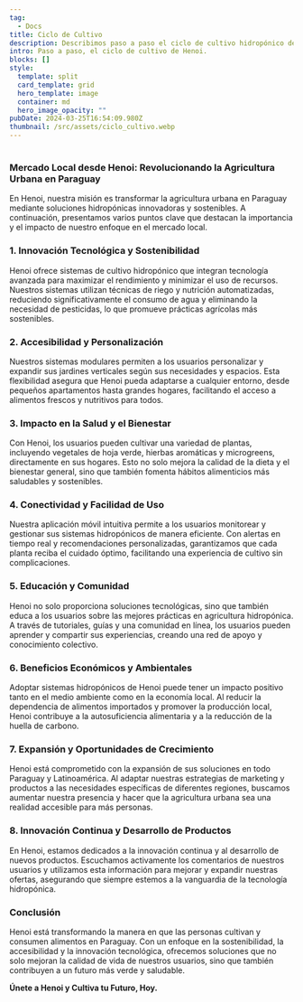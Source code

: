 ```yaml
---
tag:
  - Docs
title: Ciclo de Cultivo
description: Describimos paso a paso el ciclo de cultivo hidropónico de Henoi, diseñado para ofrecer una experiencia de cultivo eficiente y sostenible.
intro: Paso a paso, el ciclo de cultivo de Henoi.
blocks: []
style:
  template: split
  card_template: grid
  hero_template: image
  container: md
  hero_image_opacity: ""
pubDate: 2024-03-25T16:54:09.980Z
thumbnail: /src/assets/ciclo_cultivo.webp
---
```


<div
  class="mxgraph"
  style="max-width: 100%; border: 1px solid transparent"
  data-mxgraph='{"highlight":"#0000ff","nav":true,"resize":true,"xml":"&lt;mxfile host=\"app.diagrams.net\" modified=\"2024-05-19T18:47:04.235Z\" agent=\"Mozilla/5.0 (Macintosh; Intel Mac OS X 10_15_7) AppleWebKit/537.36 (KHTML, like Gecko) Chrome/125.0.0.0 Safari/537.36\" etag=\"V1muJLU1ZdXCF5TIllcE\" version=\"24.4.4\" type=\"device\"&gt;&lt;diagram id=\"6a731a19-8d31-9384-78a2-239565b7b9f0\" name=\"Page-1\"&gt;&lt;mxGraphModel dx=\"2158\" dy=\"1600\" grid=\"1\" gridSize=\"10\" guides=\"1\" tooltips=\"1\" connect=\"1\" arrows=\"1\" fold=\"1\" page=\"1\" pageScale=\"1\" pageWidth=\"827\" pageHeight=\"1169\" background=\"none\" math=\"0\" shadow=\"0\"&gt;&lt;root&gt;&lt;mxCell id=\"0\"/&gt;&lt;mxCell id=\"1\" parent=\"0\"/&gt;&lt;mxCell id=\"980\" value=\"&amp;lt;span id=&amp;quot;docs-internal-guid-dce0f8ba-7fff-c5d1-7fca-122685fe6659&amp;quot; style=&amp;quot;&amp;quot;&amp;gt;&amp;lt;p style=&amp;quot;line-height: 1.2; text-align: center; margin-top: 0pt; margin-bottom: 0pt;&amp;quot; dir=&amp;quot;ltr&amp;quot;&amp;gt;&amp;lt;font color=&amp;quot;#ffffff&amp;quot;&amp;gt;&amp;lt;span style=&amp;quot;font-size: 21px; white-space-collapse: preserve;&amp;quot;&amp;gt;Selección de Módulos de Cultivo&amp;lt;/span&amp;gt;&amp;lt;/font&amp;gt;&amp;lt;br&amp;gt;&amp;lt;/p&amp;gt;&amp;lt;/span&amp;gt;\" style=\"ellipse;whiteSpace=wrap;html=1;fontFamily=Verdana;fontSize=16;fontColor=#DDDDDD;strokeColor=none;fillColor=#41644a;\" parent=\"1\" vertex=\"1\"&gt;&lt;mxGeometry x=\"896\" y=\"271\" width=\"350\" height=\"350\" as=\"geometry\"/&gt;&lt;/mxCell&gt;&lt;mxCell id=\"981\" value=\"&amp;lt;span id=&amp;quot;docs-internal-guid-8c559177-7fff-00ad-585c-3f056aa84132&amp;quot; style=&amp;quot;&amp;quot;&amp;gt;&amp;lt;p style=&amp;quot;line-height: 1.2; text-align: center; margin-top: 0pt; margin-bottom: 0pt;&amp;quot; dir=&amp;quot;ltr&amp;quot;&amp;gt;&amp;lt;font color=&amp;quot;#ffffff&amp;quot;&amp;gt;&amp;lt;span style=&amp;quot;font-size: 22px; white-space-collapse: preserve;&amp;quot;&amp;gt;Configuración del Sistema&amp;lt;/span&amp;gt;&amp;lt;/font&amp;gt;&amp;lt;br&amp;gt;&amp;lt;/p&amp;gt;&amp;lt;/span&amp;gt;\" style=\"ellipse;whiteSpace=wrap;html=1;fontFamily=Verdana;fontSize=16;fontColor=#DDDDDD;strokeColor=none;fillColor=#41644a;\" parent=\"1\" vertex=\"1\"&gt;&lt;mxGeometry x=\"896\" y=\"764\" width=\"350\" height=\"350\" as=\"geometry\"/&gt;&lt;/mxCell&gt;&lt;mxCell id=\"982\" value=\"&amp;lt;font style=&amp;quot;&amp;quot; face=&amp;quot;Verdana&amp;quot;&amp;gt;&amp;lt;font color=&amp;quot;#ffffff&amp;quot;&amp;gt;&amp;lt;span style=&amp;quot;font-size: 22px; white-space-collapse: preserve;&amp;quot;&amp;gt;Mantenimiento Regular&amp;lt;/span&amp;gt;&amp;lt;/font&amp;gt;&amp;lt;br class=&amp;quot;Apple-interchange-newline&amp;quot;&amp;gt;&amp;lt;/font&amp;gt;\" style=\"ellipse;whiteSpace=wrap;html=1;fontFamily=Verdana;fontSize=16;fontColor=#DDDDDD;strokeColor=none;fillColor=#41644a;\" parent=\"1\" vertex=\"1\"&gt;&lt;mxGeometry x=\"896\" y=\"1256\" width=\"350\" height=\"350\" as=\"geometry\"/&gt;&lt;/mxCell&gt;&lt;mxCell id=\"983\" value=\"&amp;lt;span id=&amp;quot;docs-internal-guid-302c5bb0-7fff-9334-daaa-c11c8c9a9ce9&amp;quot; style=&amp;quot;&amp;quot;&amp;gt;&amp;lt;p style=&amp;quot;line-height: 1.2; text-align: center; margin-top: 0pt; margin-bottom: 0pt;&amp;quot; dir=&amp;quot;ltr&amp;quot;&amp;gt;&amp;lt;font color=&amp;quot;#ffffff&amp;quot;&amp;gt;&amp;lt;span style=&amp;quot;font-size: 22px; white-space-collapse: preserve;&amp;quot;&amp;gt;Monitoreo y Control en Tiempo Real&amp;lt;/span&amp;gt;&amp;lt;/font&amp;gt;&amp;lt;br&amp;gt;&amp;lt;/p&amp;gt;&amp;lt;/span&amp;gt;\" style=\"ellipse;whiteSpace=wrap;html=1;fontFamily=Verdana;fontSize=16;fontColor=#DDDDDD;strokeColor=none;fillColor=#41644a;\" parent=\"1\" vertex=\"1\"&gt;&lt;mxGeometry x=\"1223\" y=\"1010\" width=\"350\" height=\"350\" as=\"geometry\"/&gt;&lt;/mxCell&gt;&lt;mxCell id=\"984\" value=\"&amp;lt;span id=&amp;quot;docs-internal-guid-4102b35e-7fff-8d44-2039-d2c999e8d7f0&amp;quot; style=&amp;quot;&amp;quot;&amp;gt;&amp;lt;p style=&amp;quot;line-height: 1.2; text-align: center; margin-top: 0pt; margin-bottom: 0pt;&amp;quot; dir=&amp;quot;ltr&amp;quot;&amp;gt;&amp;lt;font color=&amp;quot;#ffffff&amp;quot;&amp;gt;&amp;lt;span style=&amp;quot;font-size: 22px; white-space-collapse: preserve;&amp;quot;&amp;gt;Montaje e Instalación&amp;lt;/span&amp;gt;&amp;lt;/font&amp;gt;&amp;lt;br&amp;gt;&amp;lt;/p&amp;gt;&amp;lt;/span&amp;gt;\" style=\"ellipse;whiteSpace=wrap;html=1;fontFamily=Verdana;fontSize=16;fontColor=#DDDDDD;strokeColor=none;fillColor=#41644a;\" parent=\"1\" vertex=\"1\"&gt;&lt;mxGeometry x=\"1231\" y=\"518\" width=\"350\" height=\"350\" as=\"geometry\"/&gt;&lt;/mxCell&gt;&lt;mxCell id=\"986\" value=\"&amp;lt;font color=&amp;quot;#c1ff72&amp;quot;&amp;gt;1&amp;lt;/font&amp;gt;\" style=\"text;html=1;resizable=0;points=[];autosize=1;align=left;verticalAlign=top;spacingTop=-4;fontSize=100;fontFamily=Verdana;fontColor=#F18808;fontStyle=1\" parent=\"1\" vertex=\"1\"&gt;&lt;mxGeometry x=\"873\" y=\"309\" width=\"90\" height=\"130\" as=\"geometry\"/&gt;&lt;/mxCell&gt;&lt;mxCell id=\"987\" value=\"&amp;lt;font color=&amp;quot;#c1ff72&amp;quot;&amp;gt;2&amp;lt;/font&amp;gt;\" style=\"text;html=1;resizable=0;points=[];autosize=1;align=left;verticalAlign=top;spacingTop=-4;fontSize=100;fontFamily=Verdana;fontColor=#F18808;fontStyle=1\" parent=\"1\" vertex=\"1\"&gt;&lt;mxGeometry x=\"1194\" y=\"531\" width=\"90\" height=\"130\" as=\"geometry\"/&gt;&lt;/mxCell&gt;&lt;mxCell id=\"988\" value=\"&amp;lt;font color=&amp;quot;#c1ff72&amp;quot;&amp;gt;3&amp;lt;/font&amp;gt;\" style=\"text;html=1;resizable=0;points=[];autosize=1;align=left;verticalAlign=top;spacingTop=-4;fontSize=100;fontFamily=Verdana;fontColor=#F18808;fontStyle=1\" parent=\"1\" vertex=\"1\"&gt;&lt;mxGeometry x=\"875\" y=\"799\" width=\"90\" height=\"130\" as=\"geometry\"/&gt;&lt;/mxCell&gt;&lt;mxCell id=\"989\" value=\"&amp;lt;font color=&amp;quot;#c1ff72&amp;quot;&amp;gt;4&amp;lt;/font&amp;gt;\" style=\"text;html=1;resizable=0;points=[];autosize=1;align=left;verticalAlign=top;spacingTop=-4;fontSize=100;fontFamily=Verdana;fontColor=#F18808;fontStyle=1\" parent=\"1\" vertex=\"1\"&gt;&lt;mxGeometry x=\"1199\" y=\"1029\" width=\"90\" height=\"130\" as=\"geometry\"/&gt;&lt;/mxCell&gt;&lt;mxCell id=\"990\" value=\"&amp;lt;font color=&amp;quot;#c1ff72&amp;quot;&amp;gt;5&amp;lt;/font&amp;gt;\" style=\"text;html=1;resizable=0;points=[];autosize=1;align=left;verticalAlign=top;spacingTop=-4;fontSize=100;fontFamily=Verdana;fontColor=#F18808;fontStyle=1\" parent=\"1\" vertex=\"1\"&gt;&lt;mxGeometry x=\"874\" y=\"1251\" width=\"90\" height=\"130\" as=\"geometry\"/&gt;&lt;/mxCell&gt;&lt;mxCell id=\"991\" value=\"&amp;lt;div style=&amp;quot;line-height: 120%&amp;quot;&amp;gt;&amp;lt;font style=&amp;quot;line-height: 120%&amp;quot;&amp;gt;&amp;lt;div&amp;gt;&amp;lt;br&amp;gt;&amp;lt;/div&amp;gt;&amp;lt;/font&amp;gt;&amp;lt;/div&amp;gt;\" style=\"text;resizable=0;points=[];autosize=1;align=left;verticalAlign=top;spacingTop=-4;fontSize=16;fontFamily=Verdana;fontColor=#888888;html=1;\" parent=\"1\" vertex=\"1\"&gt;&lt;mxGeometry x=\"949\" y=\"459\" width=\"20\" height=\"30\" as=\"geometry\"/&gt;&lt;/mxCell&gt;&lt;mxCell id=\"1000\" value=\"&amp;lt;div style=&amp;quot;line-height: 120%&amp;quot;&amp;gt;&amp;lt;font style=&amp;quot;line-height: 120%&amp;quot;&amp;gt;&amp;lt;div&amp;gt;&amp;lt;br&amp;gt;&amp;lt;br&amp;gt;&amp;lt;/div&amp;gt;&amp;lt;/font&amp;gt;&amp;lt;/div&amp;gt;\" style=\"text;resizable=0;points=[];autosize=1;align=left;verticalAlign=top;spacingTop=-4;fontSize=16;fontFamily=Verdana;fontColor=#888888;html=1;\" parent=\"1\" vertex=\"1\"&gt;&lt;mxGeometry x=\"1275\" y=\"735\" width=\"20\" height=\"50\" as=\"geometry\"/&gt;&lt;/mxCell&gt;&lt;mxCell id=\"1007\" value=\"\" style=\"endArrow=oval;html=1;strokeColor=#666666;fontFamily=Verdana;fontSize=16;fontColor=#DDDDDD;endFill=1;rounded=1;endSize=6;startArrow=oval;startFill=1;strokeWidth=2;movable=1;resizable=1;rotatable=1;deletable=1;editable=1;connectable=1;\" parent=\"1\" edge=\"1\"&gt;&lt;mxGeometry width=\"50\" height=\"50\" relative=\"1\" as=\"geometry\"&gt;&lt;mxPoint x=\"1220\" y=\"717\" as=\"sourcePoint\"/&gt;&lt;mxPoint x=\"1246\" y=\"438\" as=\"targetPoint\"/&gt;&lt;Array as=\"points\"&gt;&lt;mxPoint x=\"1082\" y=\"717\"/&gt;&lt;mxPoint x=\"1082\" y=\"527\"/&gt;&lt;mxPoint x=\"1246\" y=\"527\"/&gt;&lt;/Array&gt;&lt;/mxGeometry&gt;&lt;/mxCell&gt;&lt;mxCell id=\"1008\" value=\"\" style=\"endArrow=oval;html=1;strokeColor=#666666;fontFamily=Verdana;fontSize=16;fontColor=#DDDDDD;endFill=0;rounded=1;endSize=6;startArrow=oval;startFill=0;dashed=1;strokeWidth=2;dashPattern=1 1;\" parent=\"1\" edge=\"1\"&gt;&lt;mxGeometry x=\"1092\" y=\"448\" width=\"50\" height=\"50\" as=\"geometry\"&gt;&lt;mxPoint x=\"1091\" y=\"663\" as=\"sourcePoint\"/&gt;&lt;mxPoint x=\"1091\" y=\"589\" as=\"targetPoint\"/&gt;&lt;/mxGeometry&gt;&lt;/mxCell&gt;&lt;mxCell id=\"1009\" value=\"\" style=\"endArrow=none;html=1;strokeColor=#666666;fontFamily=Verdana;fontSize=16;fontColor=#DDDDDD;endFill=0;rounded=1;endSize=6;startArrow=none;startFill=0;strokeWidth=2;dashed=1;dashPattern=1 1;\" parent=\"1\" edge=\"1\"&gt;&lt;mxGeometry x=\"1059\" y=\"444\" width=\"50\" height=\"50\" as=\"geometry\"&gt;&lt;mxPoint x=\"1109\" y=\"536\" as=\"sourcePoint\"/&gt;&lt;mxPoint x=\"1254\" y=\"514\" as=\"targetPoint\"/&gt;&lt;Array as=\"points\"&gt;&lt;mxPoint x=\"1127\" y=\"536\"/&gt;&lt;mxPoint x=\"1174\" y=\"536\"/&gt;&lt;mxPoint x=\"1254\" y=\"536\"/&gt;&lt;/Array&gt;&lt;/mxGeometry&gt;&lt;/mxCell&gt;&lt;mxCell id=\"1010\" value=\"\" style=\"endArrow=oval;html=1;strokeColor=#666666;fontFamily=Verdana;fontSize=16;fontColor=#DDDDDD;endFill=1;rounded=1;endSize=6;startArrow=oval;startFill=1;strokeWidth=2;movable=1;resizable=1;rotatable=1;deletable=1;editable=1;connectable=1;\" parent=\"1\" edge=\"1\"&gt;&lt;mxGeometry x=\"1052\" y=\"761\" width=\"50\" height=\"50\" as=\"geometry\"&gt;&lt;mxPoint x=\"1260\" y=\"925\" as=\"sourcePoint\"/&gt;&lt;mxPoint x=\"1216\" y=\"730\" as=\"targetPoint\"/&gt;&lt;Array as=\"points\"&gt;&lt;mxPoint x=\"1337\" y=\"925\"/&gt;&lt;mxPoint x=\"1337\" y=\"824\"/&gt;&lt;mxPoint x=\"1216\" y=\"824\"/&gt;&lt;/Array&gt;&lt;/mxGeometry&gt;&lt;/mxCell&gt;&lt;mxCell id=\"1011\" value=\"\" style=\"endArrow=none;html=1;strokeColor=#666666;fontFamily=Verdana;fontSize=16;fontColor=#DDDDDD;endFill=0;rounded=1;endSize=6;startArrow=none;startFill=0;strokeWidth=2;dashed=1;dashPattern=1 1;\" parent=\"1\" edge=\"1\"&gt;&lt;mxGeometry x=\"1066\" y=\"444\" width=\"50\" height=\"50\" as=\"geometry\"&gt;&lt;mxPoint x=\"1329\" y=\"898\" as=\"sourcePoint\"/&gt;&lt;mxPoint x=\"1329\" y=\"839\" as=\"targetPoint\"/&gt;&lt;/mxGeometry&gt;&lt;/mxCell&gt;&lt;mxCell id=\"1012\" value=\"\" style=\"endArrow=none;html=1;strokeColor=#666666;fontFamily=Verdana;fontSize=16;fontColor=#DDDDDD;endFill=0;rounded=1;endSize=6;startArrow=none;startFill=0;strokeWidth=2;dashed=1;dashPattern=1 1;\" parent=\"1\" edge=\"1\"&gt;&lt;mxGeometry x=\"906\" y=\"1004\" width=\"50\" height=\"50\" as=\"geometry\"&gt;&lt;mxPoint x=\"1073\" y=\"1154\" as=\"sourcePoint\"/&gt;&lt;mxPoint x=\"1144\" y=\"1028\" as=\"targetPoint\"/&gt;&lt;Array as=\"points\"&gt;&lt;mxPoint x=\"1073\" y=\"1028\"/&gt;&lt;/Array&gt;&lt;/mxGeometry&gt;&lt;/mxCell&gt;&lt;mxCell id=\"1013\" value=\"\" style=\"endArrow=oval;html=1;strokeColor=#666666;fontFamily=Verdana;fontSize=16;fontColor=#DDDDDD;endFill=1;rounded=1;endSize=6;startArrow=oval;startFill=1;strokeWidth=2;movable=1;resizable=1;rotatable=1;deletable=1;editable=1;connectable=1;\" parent=\"1\" edge=\"1\"&gt;&lt;mxGeometry width=\"50\" height=\"50\" relative=\"1\" as=\"geometry\"&gt;&lt;mxPoint x=\"1220\" y=\"1210\" as=\"sourcePoint\"/&gt;&lt;mxPoint x=\"1245\" y=\"979\" as=\"targetPoint\"/&gt;&lt;Array as=\"points\"&gt;&lt;mxPoint x=\"1081\" y=\"1210\"/&gt;&lt;mxPoint x=\"1081\" y=\"1035\"/&gt;&lt;mxPoint x=\"1245\" y=\"1035\"/&gt;&lt;/Array&gt;&lt;/mxGeometry&gt;&lt;/mxCell&gt;&lt;mxCell id=\"1014\" value=\"\" style=\"endArrow=oval;html=1;strokeColor=#666666;fontFamily=Verdana;fontSize=16;fontColor=#DDDDDD;endFill=1;rounded=1;endSize=6;startArrow=oval;startFill=1;strokeWidth=2;movable=1;resizable=1;rotatable=1;deletable=1;editable=1;connectable=1;\" parent=\"1\" edge=\"1\"&gt;&lt;mxGeometry x=\"1051\" y=\"1256\" width=\"50\" height=\"50\" as=\"geometry\"&gt;&lt;mxPoint x=\"1260\" y=\"1430\" as=\"sourcePoint\"/&gt;&lt;mxPoint x=\"1215\" y=\"1220\" as=\"targetPoint\"/&gt;&lt;Array as=\"points\"&gt;&lt;mxPoint x=\"1336\" y=\"1430\"/&gt;&lt;mxPoint x=\"1336\" y=\"1319\"/&gt;&lt;mxPoint x=\"1215\" y=\"1319\"/&gt;&lt;/Array&gt;&lt;/mxGeometry&gt;&lt;/mxCell&gt;&lt;mxCell id=\"1015\" value=\"\" style=\"endArrow=oval;html=1;strokeColor=#666666;fontFamily=Verdana;fontSize=16;fontColor=#DDDDDD;endFill=0;rounded=1;endSize=6;startArrow=oval;startFill=0;dashed=1;strokeWidth=2;dashPattern=1 1;\" parent=\"1\" edge=\"1\"&gt;&lt;mxGeometry x=\"1326\" y=\"1204\" width=\"50\" height=\"50\" as=\"geometry\"&gt;&lt;mxPoint x=\"1325\" y=\"1406\" as=\"sourcePoint\"/&gt;&lt;mxPoint x=\"1325\" y=\"1345\" as=\"targetPoint\"/&gt;&lt;/mxGeometry&gt;&lt;/mxCell&gt;&lt;mxCell id=\"1045\" value=\"\" style=\"endArrow=none;html=1;strokeColor=#282828;strokeWidth=3;fontFamily=Verdana;fontSize=16;fontColor=#DDDDDD;endFill=0;\" parent=\"1\" edge=\"1\"&gt;&lt;mxGeometry x=\"1223\" y=\"392\" width=\"50\" height=\"50\" as=\"geometry\"&gt;&lt;mxPoint x=\"1222\" y=\"392\" as=\"sourcePoint\"/&gt;&lt;mxPoint x=\"1234\" y=\"392\" as=\"targetPoint\"/&gt;&lt;/mxGeometry&gt;&lt;/mxCell&gt;&lt;mxCell id=\"ul4761c3PdBkeac9OYXS-1059\" value=\"&amp;lt;span id=&amp;quot;docs-internal-guid-302c5bb0-7fff-9334-daaa-c11c8c9a9ce9&amp;quot; style=&amp;quot;&amp;quot;&amp;gt;&amp;lt;p style=&amp;quot;font-weight: bold; line-height: 1.2; text-align: center; margin-top: 0pt; margin-bottom: 0pt;&amp;quot; dir=&amp;quot;ltr&amp;quot;&amp;gt;&amp;lt;font color=&amp;quot;#ffffff&amp;quot;&amp;gt;&amp;lt;span id=&amp;quot;docs-internal-guid-ddc3b168-7fff-ccbb-964a-38afa96c5e8e&amp;quot; style=&amp;quot;font-weight: normal; font-size: 22px; white-space-collapse: preserve;&amp;quot;&amp;gt;&amp;lt;/span&amp;gt;&amp;lt;/font&amp;gt;&amp;lt;/p&amp;gt;&amp;lt;font color=&amp;quot;#ffffff&amp;quot;&amp;gt;&amp;lt;span style=&amp;quot;font-size: 22px; white-space-collapse: preserve;&amp;quot;&amp;gt;Cosecha y Disfrute&amp;lt;/span&amp;gt;&amp;lt;/font&amp;gt;&amp;lt;br class=&amp;quot;Apple-interchange-newline&amp;quot;&amp;gt;&amp;lt;p style=&amp;quot;font-weight: bold;&amp;quot;&amp;gt;&amp;lt;/p&amp;gt;&amp;lt;/span&amp;gt;\" style=\"ellipse;whiteSpace=wrap;html=1;fontFamily=Verdana;fontSize=16;fontColor=#DDDDDD;strokeColor=none;fillColor=#41644a;\" parent=\"1\" vertex=\"1\"&gt;&lt;mxGeometry x=\"1223\" y=\"1481\" width=\"350\" height=\"350\" as=\"geometry\"/&gt;&lt;/mxCell&gt;&lt;mxCell id=\"ul4761c3PdBkeac9OYXS-1060\" value=\"&amp;lt;font color=&amp;quot;#c1ff72&amp;quot;&amp;gt;6&amp;lt;/font&amp;gt;\" style=\"text;html=1;resizable=0;points=[];autosize=1;align=left;verticalAlign=top;spacingTop=-4;fontSize=100;fontFamily=Verdana;fontColor=#F18808;fontStyle=1\" parent=\"1\" vertex=\"1\"&gt;&lt;mxGeometry x=\"1199\" y=\"1500\" width=\"90\" height=\"130\" as=\"geometry\"/&gt;&lt;/mxCell&gt;&lt;mxCell id=\"ul4761c3PdBkeac9OYXS-1061\" value=\"\" style=\"endArrow=oval;html=1;strokeColor=#666666;fontFamily=Verdana;fontSize=16;fontColor=#DDDDDD;endFill=1;rounded=1;endSize=6;startArrow=oval;startFill=1;strokeWidth=2;movable=1;resizable=1;rotatable=1;deletable=1;editable=1;connectable=1;\" parent=\"1\" edge=\"1\"&gt;&lt;mxGeometry width=\"50\" height=\"50\" relative=\"1\" as=\"geometry\"&gt;&lt;mxPoint x=\"1220\" y=\"1681\" as=\"sourcePoint\"/&gt;&lt;mxPoint x=\"1245\" y=\"1450\" as=\"targetPoint\"/&gt;&lt;Array as=\"points\"&gt;&lt;mxPoint x=\"1081\" y=\"1681\"/&gt;&lt;mxPoint x=\"1081\" y=\"1506\"/&gt;&lt;mxPoint x=\"1245\" y=\"1506\"/&gt;&lt;/Array&gt;&lt;/mxGeometry&gt;&lt;/mxCell&gt;&lt;mxCell id=\"ul4761c3PdBkeac9OYXS-1062\" value=\"&amp;lt;span id=&amp;quot;docs-internal-guid-5813ba4c-7fff-3bc1-f2b9-8094888844ba&amp;quot; style=&amp;quot;&amp;quot;&amp;gt;&amp;lt;p style=&amp;quot;line-height: 1.2; text-align: center; margin-top: 0pt; margin-bottom: 0pt;&amp;quot; dir=&amp;quot;ltr&amp;quot;&amp;gt;&amp;lt;font face=&amp;quot;Oswald, sans-serif&amp;quot; color=&amp;quot;#ffffff&amp;quot;&amp;gt;&amp;lt;span style=&amp;quot;font-size: 22px; white-space-collapse: preserve;&amp;quot;&amp;gt;Reciclaje y Reutilización de Módulos&amp;lt;/span&amp;gt;&amp;lt;/font&amp;gt;&amp;lt;br&amp;gt;&amp;lt;/p&amp;gt;&amp;lt;/span&amp;gt;\" style=\"ellipse;whiteSpace=wrap;html=1;fontFamily=Verdana;fontSize=16;fontColor=#DDDDDD;strokeColor=none;fillColor=#41644a;\" parent=\"1\" vertex=\"1\"&gt;&lt;mxGeometry x=\"896\" y=\"1716\" width=\"350\" height=\"350\" as=\"geometry\"/&gt;&lt;/mxCell&gt;&lt;mxCell id=\"ul4761c3PdBkeac9OYXS-1063\" value=\"\" style=\"endArrow=oval;html=1;strokeColor=#666666;fontFamily=Verdana;fontSize=16;fontColor=#DDDDDD;endFill=1;rounded=1;endSize=6;startArrow=oval;startFill=1;strokeWidth=2;movable=1;resizable=1;rotatable=1;deletable=1;editable=1;connectable=1;\" parent=\"1\" edge=\"1\"&gt;&lt;mxGeometry x=\"1051\" y=\"1256\" width=\"50\" height=\"50\" as=\"geometry\"&gt;&lt;mxPoint x=\"1250\" y=\"1890\" as=\"sourcePoint\"/&gt;&lt;mxPoint x=\"1215\" y=\"1690\" as=\"targetPoint\"/&gt;&lt;Array as=\"points\"&gt;&lt;mxPoint x=\"1336\" y=\"1890\"/&gt;&lt;mxPoint x=\"1336\" y=\"1779\"/&gt;&lt;mxPoint x=\"1215\" y=\"1779\"/&gt;&lt;/Array&gt;&lt;/mxGeometry&gt;&lt;/mxCell&gt;&lt;mxCell id=\"ul4761c3PdBkeac9OYXS-1064\" value=\"&amp;lt;font color=&amp;quot;#c1ff72&amp;quot;&amp;gt;7&amp;lt;/font&amp;gt;\" style=\"text;html=1;resizable=0;points=[];autosize=1;align=left;verticalAlign=top;spacingTop=-4;fontSize=100;fontFamily=Verdana;fontColor=#F18808;fontStyle=1\" parent=\"1\" vertex=\"1\"&gt;&lt;mxGeometry x=\"888\" y=\"1716\" width=\"90\" height=\"130\" as=\"geometry\"/&gt;&lt;/mxCell&gt;&lt;mxCell id=\"ul4761c3PdBkeac9OYXS-1066\" value=\"\" style=\"endArrow=oval;html=1;strokeColor=#666666;fontFamily=Verdana;fontSize=16;fontColor=#DDDDDD;endFill=0;rounded=1;endSize=6;startArrow=oval;startFill=0;dashed=1;strokeWidth=2;dashPattern=1 1;\" parent=\"1\" edge=\"1\"&gt;&lt;mxGeometry x=\"1092\" y=\"448\" width=\"50\" height=\"50\" as=\"geometry\"&gt;&lt;mxPoint x=\"1090\" y=\"1149\" as=\"sourcePoint\"/&gt;&lt;mxPoint x=\"1090\" y=\"1075\" as=\"targetPoint\"/&gt;&lt;/mxGeometry&gt;&lt;/mxCell&gt;&lt;mxCell id=\"ul4761c3PdBkeac9OYXS-1067\" value=\"\" style=\"endArrow=oval;html=1;strokeColor=#666666;fontFamily=Verdana;fontSize=16;fontColor=#DDDDDD;endFill=0;rounded=1;endSize=6;startArrow=oval;startFill=0;dashed=1;strokeWidth=2;dashPattern=1 1;\" parent=\"1\" edge=\"1\"&gt;&lt;mxGeometry x=\"1092\" y=\"448\" width=\"50\" height=\"50\" as=\"geometry\"&gt;&lt;mxPoint x=\"1090\" y=\"1630\" as=\"sourcePoint\"/&gt;&lt;mxPoint x=\"1090\" y=\"1556\" as=\"targetPoint\"/&gt;&lt;/mxGeometry&gt;&lt;/mxCell&gt;&lt;mxCell id=\"ul4761c3PdBkeac9OYXS-1068\" value=\"\" style=\"endArrow=oval;html=1;strokeColor=#666666;fontFamily=Verdana;fontSize=16;fontColor=#DDDDDD;endFill=0;rounded=1;endSize=6;startArrow=oval;startFill=0;dashed=1;strokeWidth=2;dashPattern=1 1;\" parent=\"1\" edge=\"1\"&gt;&lt;mxGeometry x=\"1326\" y=\"1204\" width=\"50\" height=\"50\" as=\"geometry\"&gt;&lt;mxPoint x=\"1320\" y=\"1871\" as=\"sourcePoint\"/&gt;&lt;mxPoint x=\"1320\" y=\"1810\" as=\"targetPoint\"/&gt;&lt;/mxGeometry&gt;&lt;/mxCell&gt;&lt;mxCell id=\"ul4761c3PdBkeac9OYXS-1072\" value=\"&amp;lt;font style=&amp;quot;&amp;quot; face=&amp;quot;Verdana&amp;quot;&amp;gt;&amp;lt;span style=&amp;quot;&amp;quot; id=&amp;quot;docs-internal-guid-302c5bb0-7fff-9334-daaa-c11c8c9a9ce9&amp;quot;&amp;gt;&amp;lt;p style=&amp;quot;font-size: 22px; line-height: 1.2; text-align: center; margin-top: 0pt; margin-bottom: 0pt;&amp;quot; dir=&amp;quot;ltr&amp;quot;&amp;gt;&amp;lt;font color=&amp;quot;#ffffff&amp;quot;&amp;gt;&amp;lt;span id=&amp;quot;docs-internal-guid-ddc3b168-7fff-ccbb-964a-38afa96c5e8e&amp;quot;&amp;gt;&amp;lt;/span&amp;gt;&amp;lt;/font&amp;gt;&amp;lt;/p&amp;gt;&amp;lt;p style=&amp;quot;line-height: 1.2; text-align: center; margin-top: 0pt; margin-bottom: 0pt;&amp;quot; dir=&amp;quot;ltr&amp;quot;&amp;gt;&amp;lt;font style=&amp;quot;&amp;quot; color=&amp;quot;#ffffff&amp;quot;&amp;gt;&amp;lt;span style=&amp;quot;font-size: 22px;&amp;quot;&amp;gt;Educación y Comunidad&amp;lt;/span&amp;gt;&amp;lt;br&amp;gt;&amp;lt;/font&amp;gt;&amp;lt;/p&amp;gt;&amp;lt;/span&amp;gt;&amp;lt;/font&amp;gt;\" style=\"ellipse;whiteSpace=wrap;html=1;fontFamily=Verdana;fontSize=16;fontColor=#DDDDDD;strokeColor=none;fillColor=#41644a;\" parent=\"1\" vertex=\"1\"&gt;&lt;mxGeometry x=\"1223\" y=\"1951\" width=\"350\" height=\"350\" as=\"geometry\"/&gt;&lt;/mxCell&gt;&lt;mxCell id=\"ul4761c3PdBkeac9OYXS-1073\" value=\"&amp;lt;font color=&amp;quot;#c1ff72&amp;quot;&amp;gt;8&amp;lt;/font&amp;gt;\" style=\"text;html=1;resizable=0;points=[];autosize=1;align=left;verticalAlign=top;spacingTop=-4;fontSize=100;fontFamily=Verdana;fontColor=#F18808;fontStyle=1\" parent=\"1\" vertex=\"1\"&gt;&lt;mxGeometry x=\"1199\" y=\"1970\" width=\"90\" height=\"130\" as=\"geometry\"/&gt;&lt;/mxCell&gt;&lt;mxCell id=\"ul4761c3PdBkeac9OYXS-1074\" value=\"\" style=\"endArrow=oval;html=1;strokeColor=#666666;fontFamily=Verdana;fontSize=16;fontColor=#DDDDDD;endFill=1;rounded=1;endSize=6;startArrow=oval;startFill=1;strokeWidth=2;movable=1;resizable=1;rotatable=1;deletable=1;editable=1;connectable=1;\" parent=\"1\" edge=\"1\"&gt;&lt;mxGeometry width=\"50\" height=\"50\" relative=\"1\" as=\"geometry\"&gt;&lt;mxPoint x=\"1220\" y=\"2151\" as=\"sourcePoint\"/&gt;&lt;mxPoint x=\"1245\" y=\"1920\" as=\"targetPoint\"/&gt;&lt;Array as=\"points\"&gt;&lt;mxPoint x=\"1081\" y=\"2151\"/&gt;&lt;mxPoint x=\"1081\" y=\"1976\"/&gt;&lt;mxPoint x=\"1245\" y=\"1976\"/&gt;&lt;/Array&gt;&lt;/mxGeometry&gt;&lt;/mxCell&gt;&lt;mxCell id=\"ul4761c3PdBkeac9OYXS-1078\" value=\"&amp;lt;font color=&amp;quot;#ffffff&amp;quot;&amp;gt;&amp;lt;span style=&amp;quot;font-size: 22px;&amp;quot;&amp;gt;Análisis y Optimización&amp;lt;/span&amp;gt;&amp;lt;br&amp;gt;&amp;lt;/font&amp;gt;\" style=\"ellipse;whiteSpace=wrap;html=1;fontFamily=Verdana;fontSize=16;fontColor=#DDDDDD;strokeColor=none;fillColor=#41644a;\" parent=\"1\" vertex=\"1\"&gt;&lt;mxGeometry x=\"904\" y=\"2186\" width=\"350\" height=\"350\" as=\"geometry\"/&gt;&lt;/mxCell&gt;&lt;mxCell id=\"ul4761c3PdBkeac9OYXS-1079\" value=\"\" style=\"endArrow=oval;html=1;strokeColor=#666666;fontFamily=Verdana;fontSize=16;fontColor=#DDDDDD;endFill=1;rounded=1;endSize=6;startArrow=oval;startFill=1;strokeWidth=2;movable=1;resizable=1;rotatable=1;deletable=1;editable=1;connectable=1;\" parent=\"1\" edge=\"1\"&gt;&lt;mxGeometry x=\"1051\" y=\"1256\" width=\"50\" height=\"50\" as=\"geometry\"&gt;&lt;mxPoint x=\"1258\" y=\"2360\" as=\"sourcePoint\"/&gt;&lt;mxPoint x=\"1223\" y=\"2160\" as=\"targetPoint\"/&gt;&lt;Array as=\"points\"&gt;&lt;mxPoint x=\"1344\" y=\"2360\"/&gt;&lt;mxPoint x=\"1344\" y=\"2249\"/&gt;&lt;mxPoint x=\"1223\" y=\"2249\"/&gt;&lt;/Array&gt;&lt;/mxGeometry&gt;&lt;/mxCell&gt;&lt;mxCell id=\"ul4761c3PdBkeac9OYXS-1080\" value=\"&amp;lt;font color=&amp;quot;#c1ff72&amp;quot;&amp;gt;9&amp;lt;/font&amp;gt;\" style=\"text;html=1;resizable=0;points=[];autosize=1;align=left;verticalAlign=top;spacingTop=-4;fontSize=100;fontFamily=Verdana;fontColor=#F18808;fontStyle=1\" parent=\"1\" vertex=\"1\"&gt;&lt;mxGeometry x=\"896\" y=\"2186\" width=\"90\" height=\"130\" as=\"geometry\"/&gt;&lt;/mxCell&gt;&lt;mxCell id=\"ul4761c3PdBkeac9OYXS-1081\" value=\"\" style=\"endArrow=oval;html=1;strokeColor=#666666;fontFamily=Verdana;fontSize=16;fontColor=#DDDDDD;endFill=0;rounded=1;endSize=6;startArrow=oval;startFill=0;dashed=1;strokeWidth=2;dashPattern=1 1;\" parent=\"1\" edge=\"1\"&gt;&lt;mxGeometry x=\"1092\" y=\"448\" width=\"50\" height=\"50\" as=\"geometry\"&gt;&lt;mxPoint x=\"1090\" y=\"2114\" as=\"sourcePoint\"/&gt;&lt;mxPoint x=\"1090\" y=\"2040\" as=\"targetPoint\"/&gt;&lt;/mxGeometry&gt;&lt;/mxCell&gt;&lt;mxCell id=\"ul4761c3PdBkeac9OYXS-1082\" value=\"\" style=\"endArrow=oval;html=1;strokeColor=#666666;fontFamily=Verdana;fontSize=16;fontColor=#DDDDDD;endFill=0;rounded=1;endSize=6;startArrow=oval;startFill=0;dashed=1;strokeWidth=2;dashPattern=1 1;\" parent=\"1\" edge=\"1\"&gt;&lt;mxGeometry x=\"1092\" y=\"448\" width=\"50\" height=\"50\" as=\"geometry\"&gt;&lt;mxPoint x=\"1330\" y=\"2344\" as=\"sourcePoint\"/&gt;&lt;mxPoint x=\"1330\" y=\"2270\" as=\"targetPoint\"/&gt;&lt;/mxGeometry&gt;&lt;/mxCell&gt;&lt;mxCell id=\"ul4761c3PdBkeac9OYXS-1084\" value=\"&amp;lt;span style=&amp;quot;font-size: 22px;&amp;quot;&amp;gt;Retroalimentación y Mejora Continua&amp;lt;/span&amp;gt;\" style=\"ellipse;whiteSpace=wrap;html=1;fontFamily=Verdana;fontSize=16;fontColor=#DDDDDD;strokeColor=none;fillColor=#41644a;\" parent=\"1\" vertex=\"1\"&gt;&lt;mxGeometry x=\"1231\" y=\"2411\" width=\"350\" height=\"350\" as=\"geometry\"/&gt;&lt;/mxCell&gt;&lt;mxCell id=\"ul4761c3PdBkeac9OYXS-1085\" value=\"&amp;lt;font color=&amp;quot;#c1ff72&amp;quot;&amp;gt;10&amp;lt;/font&amp;gt;\" style=\"text;html=1;resizable=0;points=[];autosize=1;align=left;verticalAlign=top;spacingTop=-4;fontSize=100;fontFamily=Verdana;fontColor=#F18808;fontStyle=1\" parent=\"1\" vertex=\"1\"&gt;&lt;mxGeometry x=\"1207\" y=\"2430\" width=\"150\" height=\"130\" as=\"geometry\"/&gt;&lt;/mxCell&gt;&lt;mxCell id=\"ul4761c3PdBkeac9OYXS-1086\" value=\"\" style=\"endArrow=oval;html=1;strokeColor=#666666;fontFamily=Verdana;fontSize=16;fontColor=#DDDDDD;endFill=1;rounded=1;endSize=6;startArrow=oval;startFill=1;strokeWidth=2;movable=1;resizable=1;rotatable=1;deletable=1;editable=1;connectable=1;\" parent=\"1\" edge=\"1\"&gt;&lt;mxGeometry width=\"50\" height=\"50\" relative=\"1\" as=\"geometry\"&gt;&lt;mxPoint x=\"1228\" y=\"2611\" as=\"sourcePoint\"/&gt;&lt;mxPoint x=\"1253\" y=\"2380\" as=\"targetPoint\"/&gt;&lt;Array as=\"points\"&gt;&lt;mxPoint x=\"1089\" y=\"2611\"/&gt;&lt;mxPoint x=\"1089\" y=\"2436\"/&gt;&lt;mxPoint x=\"1253\" y=\"2436\"/&gt;&lt;/Array&gt;&lt;/mxGeometry&gt;&lt;/mxCell&gt;&lt;/root&gt;&lt;/mxGraphModel&gt;&lt;/diagram&gt;&lt;/mxfile&gt;","toolbar":"pages zoom layers lightbox","page":0}'
></div>
<script
  type="text/javascript"
  src="https://app.diagrams.net/js/viewer-static.min.js"
></script>

### Mercado Local desde Henoi: Revolucionando la Agricultura Urbana en Paraguay

En Henoi, nuestra misión es transformar la agricultura urbana en Paraguay mediante soluciones hidropónicas innovadoras y sostenibles. A continuación, presentamos varios puntos clave que destacan la importancia y el impacto de nuestro enfoque en el mercado local.

### **1. Innovación Tecnológica y Sostenibilidad**

Henoi ofrece sistemas de cultivo hidropónico que integran tecnología avanzada para maximizar el rendimiento y minimizar el uso de recursos. Nuestros sistemas utilizan técnicas de riego y nutrición automatizadas, reduciendo significativamente el consumo de agua y eliminando la necesidad de pesticidas, lo que promueve prácticas agrícolas más sostenibles.

### **2. Accesibilidad y Personalización**

Nuestros sistemas modulares permiten a los usuarios personalizar y expandir sus jardines verticales según sus necesidades y espacios. Esta flexibilidad asegura que Henoi pueda adaptarse a cualquier entorno, desde pequeños apartamentos hasta grandes hogares, facilitando el acceso a alimentos frescos y nutritivos para todos.

### **3. Impacto en la Salud y el Bienestar**

Con Henoi, los usuarios pueden cultivar una variedad de plantas, incluyendo vegetales de hoja verde, hierbas aromáticas y microgreens, directamente en sus hogares. Esto no solo mejora la calidad de la dieta y el bienestar general, sino que también fomenta hábitos alimenticios más saludables y sostenibles.

### **4. Conectividad y Facilidad de Uso**

Nuestra aplicación móvil intuitiva permite a los usuarios monitorear y gestionar sus sistemas hidropónicos de manera eficiente. Con alertas en tiempo real y recomendaciones personalizadas, garantizamos que cada planta reciba el cuidado óptimo, facilitando una experiencia de cultivo sin complicaciones.

### **5. Educación y Comunidad**

Henoi no solo proporciona soluciones tecnológicas, sino que también educa a los usuarios sobre las mejores prácticas en agricultura hidropónica. A través de tutoriales, guías y una comunidad en línea, los usuarios pueden aprender y compartir sus experiencias, creando una red de apoyo y conocimiento colectivo.

### **6. Beneficios Económicos y Ambientales**

Adoptar sistemas hidropónicos de Henoi puede tener un impacto positivo tanto en el medio ambiente como en la economía local. Al reducir la dependencia de alimentos importados y promover la producción local, Henoi contribuye a la autosuficiencia alimentaria y a la reducción de la huella de carbono.

### **7. Expansión y Oportunidades de Crecimiento**

Henoi está comprometido con la expansión de sus soluciones en todo Paraguay y Latinoamérica. Al adaptar nuestras estrategias de marketing y productos a las necesidades específicas de diferentes regiones, buscamos aumentar nuestra presencia y hacer que la agricultura urbana sea una realidad accesible para más personas.

### **8. Innovación Continua y Desarrollo de Productos**

En Henoi, estamos dedicados a la innovación continua y al desarrollo de nuevos productos. Escuchamos activamente los comentarios de nuestros usuarios y utilizamos esta información para mejorar y expandir nuestras ofertas, asegurando que siempre estemos a la vanguardia de la tecnología hidropónica.

### **Conclusión**

Henoi está transformando la manera en que las personas cultivan y consumen alimentos en Paraguay. Con un enfoque en la sostenibilidad, la accesibilidad y la innovación tecnológica, ofrecemos soluciones que no solo mejoran la calidad de vida de nuestros usuarios, sino que también contribuyen a un futuro más verde y saludable.

**Únete a Henoi y Cultiva tu Futuro, Hoy.**
